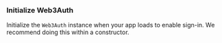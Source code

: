 ### Initialize Web3Auth

Initialize the `Web3Auth` instance when your app loads to enable sign-in. We recommend
doing this within a constructor.
